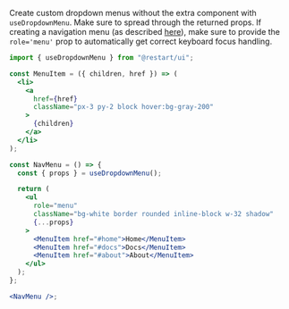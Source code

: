 Create custom dropdown menus without the extra component with `useDropdownMenu`.
Make sure to spread through the returned props. If creating a navigation menu
(as described [here](https://www.w3.org/TR/wai-aria-practices/#menu)), make sure
to provide the `role='menu'` prop to automatically get correct keyboard focus handling.

```jsx live showImports
import { useDropdownMenu } from "@restart/ui";

const MenuItem = ({ children, href }) => (
  <li>
    <a
      href={href}
      className="px-3 py-2 block hover:bg-gray-200"
    >
      {children}
    </a>
  </li>
);

const NavMenu = () => {
  const { props } = useDropdownMenu();

  return (
    <ul
      role="menu"
      className="bg-white border rounded inline-block w-32 shadow"
      {...props}
    >
      <MenuItem href="#home">Home</MenuItem>
      <MenuItem href="#docs">Docs</MenuItem>
      <MenuItem href="#about">About</MenuItem>
    </ul>
  );
};

<NavMenu />;
```
